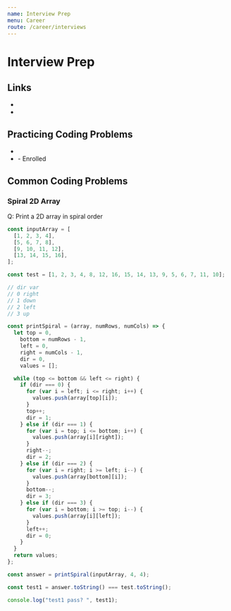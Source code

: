 ```yaml
---
name: Interview Prep
menu: Career
route: /career/interviews
---
```



# Interview Prep

## Links

- <ExternalLink
    href="https://www.interviewbit.com/practice/"
    text="interviewbit.com"
  />
- <ExternalLink
    href="https://yangshun.github.io/front-end-interview-handbook/en/html-questions"
    text="Front End Interview Handbook"
  />

## Practicing Coding Problems

- <ExternalLink href="https://leetcode.com/" text="Leet Code" />
- <ExternalLink href="https://www.hiredintech.com" text="Hired in tech" /> - Enrolled

## Common Coding Problems

### Spiral 2D Array

Q: Print a 2D array in spiral order

```js
const inputArray = [
  [1, 2, 3, 4],
  [5, 6, 7, 8],
  [9, 10, 11, 12],
  [13, 14, 15, 16],
];

const test = [1, 2, 3, 4, 8, 12, 16, 15, 14, 13, 9, 5, 6, 7, 11, 10];

// dir var
// 0 right
// 1 down
// 2 left
// 3 up

const printSpiral = (array, numRows, numCols) => {
  let top = 0,
    bottom = numRows - 1,
    left = 0,
    right = numCols - 1,
    dir = 0,
    values = [];

  while (top <= bottom && left <= right) {
    if (dir === 0) {
      for (var i = left; i <= right; i++) {
        values.push(array[top][i]);
      }
      top++;
      dir = 1;
    } else if (dir === 1) {
      for (var i = top; i <= bottom; i++) {
        values.push(array[i][right]);
      }
      right--;
      dir = 2;
    } else if (dir === 2) {
      for (var i = right; i >= left; i--) {
        values.push(array[bottom][i]);
      }
      bottom--;
      dir = 3;
    } else if (dir === 3) {
      for (var i = bottom; i >= top; i--) {
        values.push(array[i][left]);
      }
      left++;
      dir = 0;
    }
  }
  return values;
};

const answer = printSpiral(inputArray, 4, 4);

const test1 = answer.toString() === test.toString();

console.log("test1 pass? ", test1);
```
